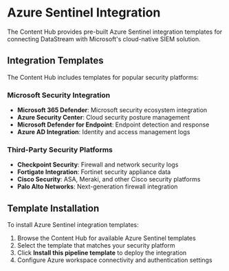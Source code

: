 # Azure Sentinel Integration

The Content Hub provides pre-built Azure Sentinel integration templates for connecting DataStream with Microsoft's cloud-native SIEM solution.

## Integration Templates

The Content Hub includes templates for popular security platforms:

### Microsoft Security Integration
- **Microsoft 365 Defender**: Microsoft security ecosystem integration
- **Azure Security Center**: Cloud security posture management
- **Microsoft Defender for Endpoint**: Endpoint detection and response
- **Azure AD Integration**: Identity and access management logs

### Third-Party Security Platforms
- **Checkpoint Security**: Firewall and network security logs
- **Fortigate Integration**: Fortinet security appliance data
- **Cisco Security**: ASA, Meraki, and other Cisco security platforms
- **Palo Alto Networks**: Next-generation firewall integration

## Template Installation

To install Azure Sentinel integration templates:

1. Browse the Content Hub for available Azure Sentinel templates
2. Select the template that matches your security platform
3. Click **Install this pipeline template** to deploy the integration
4. Configure Azure workspace connectivity and authentication settings